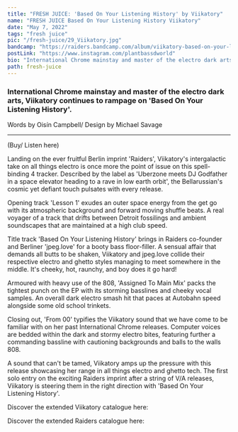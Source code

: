 ---
title: "FRESH JUICE: 'Based On Your Listening History' by Viikatory"
name: "FRESH JUICE Based On Your Listening History Viikatory"
date: "May 7, 2022"
tags: "fresh juice"
pic: "/fresh-juice/29_Viikatory.jpg"
bandcamp: "https://raiders.bandcamp.com/album/viikatory-based-on-your-listening-history"
postLink: "https://www.instagram.com/plantbassdworld"
bio: "International Chrome mainstay and master of the electro dark arts, Viikatory continues to rampage on ‘Based On Your Listening History'"
path: fresh-juice
---

### International Chrome mainstay and master of the electro dark arts, Viikatory continues to rampage on 'Based On Your Listening History'.

<p className="smallText">Words by Oisín Campbell/ Design by Michael Savage</p>

<hr />

<BandCamp src="album=1715861706" />

(Buy/ Listen here) <HoverLink url="raiders.bandcamp.com/album/viikatory-based-on-your-listening-history" external />

Landing on the ever fruitful Berlin imprint 'Raiders', Viikatory's intergalactic take on all things electro is once more the point of issue on this spell-binding 4 tracker. Described by the label as 'Uberzone meets DJ Godfather in a space elevator heading to a rave in low earth orbit', the Bellarussian's cosmic yet defiant touch pulsates with every release.

Opening track 'Lesson 1' exudes an outer space energy from the get go with its atmospheric background and forward moving shuffle beats. A real voyager of a track that drifts between Detroit fossilings and ambient soundscapes that are maintained at a high club speed.

Title track 'Based On Your Listening History' brings in Raiders co-founder and Berliner 'jpeg.love' for a booty bass floor-filler. A sensual affair that demands all butts to be shaken, Viikatory and jpeg.love collide their respective electro and ghetto styles managing to meet somewhere in the middle. It's cheeky, hot, raunchy, and boy does it go hard!

<Picture src="/fresh-juice/29_cover.png" alt="Viikatory cover pic" size={1200} />

Armoured with heavy use of the 808, 'Assigned To Main Mix' packs the tightest punch on the EP with its storming basslines and cheeky vocal samples. An overall dark electro smash hit that paces at Autobahn speed alongside some old school trinkets.

Closing out, 'From 00' typifies the Viikatory sound that we have come to be familiar with on her past International Chrome releases. Computer voices are bedded within the dark and stormy electro bites, featuring further a commanding bassline with cautioning backgrounds and balls to the walls 808.

A sound that can't be tamed, Viikatory amps up the pressure with this release showcasing her range in all things electro and ghetto tech. The first solo entry on the exciting Raiders imprint after a string of V/A releases, Viikatory is steering them in the right direction with 'Based On Your Listening History'.

Discover the extended Viikatory catalogue here: <HoverLink url="viikatory.bandcamp.com" external />

Discover the extended Raiders catalogue here: <HoverLink url="raiders.bandcamp.com/" external />
